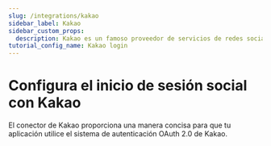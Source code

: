 ```yaml
---
slug: /integrations/kakao
sidebar_label: Kakao
sidebar_custom_props:
  description: Kakao es un famoso proveedor de servicios de redes sociales en Corea del Sur.
tutorial_config_name: Kakao login
---
```




# Configura el inicio de sesión social con Kakao

El conector de Kakao proporciona una manera concisa para que tu aplicación utilice el sistema de autenticación OAuth 2.0 de Kakao.

<GuideTip />

<Integration />
